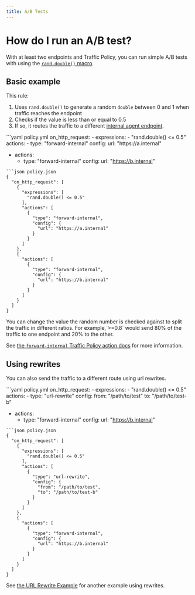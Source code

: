 ```yaml
---
title: A/B Tests
---
```

# How do I run an A/B test?

With at least two endpoints and Traffic Policy, you can run simple A/B tests with using the [`rand.double()` macro](/traffic-policy/macros/#randdouble---double).

## Basic example

This rule:

1. Uses `rand.double()` to generate a random `double` between 0 and 1 when traffic reaches the endpoint
1. Checks if the value is less than or equal to 0.5
1. If so, it routes the traffic to a different [internal agent endpoint](/universal-gateway/internal-endpoints/).

<CodeGroup>
```yaml policy.yml
on_http_request:
  - expressions:
    - "rand.double() <= 0.5"
    actions:
    - type: "forward-internal"
    config:
    url: "https://a.internal"


  - actions:
    - type: "forward-internal"
    config:
    url: "https://b.internal"
```
```json policy.json
{
  "on_http_request": [
    {
      "expressions": [
        "rand.double() <= 0.5"
      ],
      "actions": [
        {
          "type": "forward-internal",
          "config": {
            "url": "https://a.internal"
          }
        }
      ]
    },
    {
      "actions": [
        {
          "type": "forward-internal",
          "config": {
            "url": "https://b.internal"
          }
        }
      ]
    }
  ]
}
```
</CodeGroup>

<Tip>
You can change the value the random number is checked against to split the traffic in different ratios. For example,`>=0.8` would send 80% of the traffic to one endpoint and 20% to the other.
</Tip>

See [the `forward-internal` Traffic Policy action docs](/traffic-policy/actions/forward-internal/) for more information.

## Using rewrites

You can also send the traffic to a different route using url rewrites.

<CodeGroup>
```yaml policy.yml
on_http_request:
  - expressions:
    - "rand.double() <= 0.5"
    actions:
    - type: "url-rewrite"
    config:
    from: "/path/to/test"
    to: "/path/to/test-b"


  - actions:
    - type: "forward-internal"
    config:
    url: "https://b.internal"
```
```json policy.json
{
  "on_http_request": [
    {
      "expressions": [
        "rand.double() <= 0.5"
      ],
      "actions": [
        {
          "type": "url-rewrite",
          "config": {
            "from": "/path/to/test",
            "to": "/path/to/test-b"
          }
        }
      ]
    },
    {
      "actions": [
        {
          "type": "forward-internal",
          "config": {
            "url": "https://b.internal"
          }
        }
      ]
    }
  ]
}
```
</CodeGroup>

See [the URL Rewrite Example](/traffic-policy/examples/url-rewrites) for another example using rewrites.
